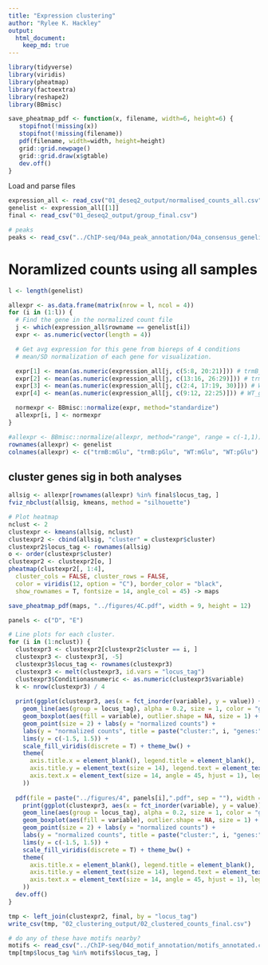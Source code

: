 ---
title: "Expression clustering"
author: "Rylee K. Hackley"
output: 
  html_document:
    keep_md: true
---

```{r setup, echo=FALSE, message=FALSE, warning=FALSE}
library(tidyverse)
library(viridis)
library(pheatmap)
library(factoextra)
library(reshape2)
library(BBmisc)

save_pheatmap_pdf <- function(x, filename, width=6, height=6) {
   stopifnot(!missing(x))
   stopifnot(!missing(filename))
   pdf(filename, width=width, height=height)
   grid::grid.newpage()
   grid::grid.draw(x$gtable)
   dev.off()
}
```

Load and parse files
```{r, warning=FALSE, message=FALSE}
expression_all <- read_csv("01_deseq2_output/normalised_counts_all.csv")
genelist <- expression_all[[1]]
final <- read_csv("01_deseq2_output/group_final.csv")

# peaks
peaks <- read_csv("../ChIP-seq/04a_peak_annotation/04a_consensus_genelist.csv")
```

# Noramlized counts using all samples
```{r normalisation, warning=FALSE, message=TRUE}
l <- length(genelist)

allexpr <- as.data.frame(matrix(nrow = l, ncol = 4))
for (i in (1:l)) {
  # Find the gene in the normalized count file
  j <- which(expression_all$rowname == genelist[i])
  expr <- as.numeric(vector(length = 4))

  # Get avg expression for this gene from bioreps of 4 conditions
  # mean/SD normalization of each gene for visualization.

  expr[1] <- mean(as.numeric(expression_all[j, c(5:8, 20:21)])) # trmB_noglu
  expr[2] <- mean(as.numeric(expression_all[j, c(13:16, 26:29)])) # trmB_glu
  expr[3] <- mean(as.numeric(expression_all[j, c(2:4, 17:19, 30)])) # WT_noglu
  expr[4] <- mean(as.numeric(expression_all[j, c(9:12, 22:25)])) # WT_glu

  normexpr <- BBmisc::normalize(expr, method="standardize")
  allexpr[i, ] <- normexpr
}

#allexpr <- BBmisc::normalize(allexpr, method="range", range = c(-1,1))
rownames(allexpr) <- genelist
colnames(allexpr) <- c("trmB:mGlu", "trmB:pGlu", "WT:mGlu", "WT:pGlu")
```

## cluster genes sig in both analyses
```{r cluster, fig.height=6, fig.width=6}
allsig <- allexpr[rownames(allexpr) %in% final$locus_tag, ]
fviz_nbclust(allsig, kmeans, method = "silhouette")

# Plot heatmap
nclust <- 2
clustexpr <- kmeans(allsig, nclust)
clustexpr2 <- cbind(allsig, "cluster" = clustexpr$cluster)
clustexpr2$locus_tag <- rownames(allsig)
o <- order(clustexpr$cluster)
clustexpr2 <- clustexpr2[o, ]
pheatmap(clustexpr2[, 1:4],
  cluster_cols = FALSE, cluster_rows = FALSE,
  color = viridis(12, option = "C"), border_color = "black",
  show_rownames = T, fontsize = 14, angle_col = 45) -> maps

save_pheatmap_pdf(maps, "../figures/4C.pdf", width = 9, height = 12)

panels <- c("D", "E")

# Line plots for each cluster.
for (i in (1:nclust)) {
  clustexpr3 <- clustexpr2[clustexpr2$cluster == i, ]
  clustexpr3 <- clustexpr3[, -5]
  clustexpr3$locus_tag <- rownames(clustexpr3)
  clustexpr3 <- melt(clustexpr3, id.vars = "locus_tag")
  clustexpr3$Conditionasnumeric <- as.numeric(clustexpr3$variable)
  k <- nrow(clustexpr3) / 4
  
  print(ggplot(clustexpr3, aes(x = fct_inorder(variable), y = value)) +
    geom_line(aes(group = locus_tag), alpha = 0.2, size = 1, color = "grey40") +
    geom_boxplot(aes(fill = variable), outlier.shape = NA, size = 1) +
    geom_point(size = 2) + labs(y = "normalized counts") +
    labs(y = "normalized counts", title = paste("cluster:", i, "genes:", k)) +
    lims(y = c(-1.5, 1.5)) +
    scale_fill_viridis(discrete = T) + theme_bw() +
    theme(
      axis.title.x = element_blank(), legend.title = element_blank(),
      axis.title.y = element_text(size = 14), legend.text = element_text(size = 14),
      axis.text.x = element_text(size = 14, angle = 45, hjust = 1), legend.position = "none"
    ))
  
  pdf(file = paste("../figures/4", panels[i],".pdf", sep = ""), width = 6, height = 6)
    print(ggplot(clustexpr3, aes(x = fct_inorder(variable), y = value)) +
    geom_line(aes(group = locus_tag), alpha = 0.2, size = 1, color = "grey40") +
    geom_boxplot(aes(fill = variable), outlier.shape = NA, size = 1) +
    geom_point(size = 2) + labs(y = "normalized counts") +
    labs(y = "normalized counts", title = paste("cluster:", i, "genes:", k)) +
    lims(y = c(-1.5, 1.5)) +
    scale_fill_viridis(discrete = T) + theme_bw() +
    theme(
      axis.title.x = element_blank(), legend.title = element_blank(),
      axis.title.y = element_text(size = 14), legend.text = element_text(size = 14),
      axis.text.x = element_text(size = 14, angle = 45, hjust = 1), legend.position = "none"
    ))
  dev.off()
}
```
```{r, warning=FALSE, message=FALSE}
tmp <- left_join(clustexpr2, final, by = "locus_tag")
write_csv(tmp, "02_clustering_output/02_clustered_counts_final.csv")

# do any of these have motifs nearby?
motifs <- read_csv("../ChIP-seq/04d_motif_annotation/motifs_annotated.csv")
tmp[tmp$locus_tag %in% motifs$locus_tag, ]
```
